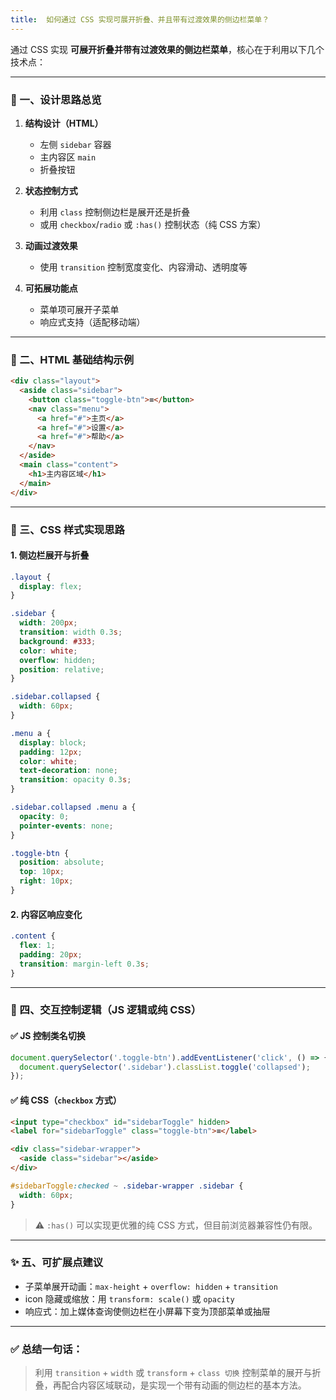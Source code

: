 ```yaml
---
title: 	如何通过 CSS 实现可展开折叠、并且带有过渡效果的侧边栏菜单？
---
```


通过 CSS 实现 **可展开折叠并带有过渡效果的侧边栏菜单**，核心在于利用以下几个技术点：

---

### 🌟 一、设计思路总览

1. **结构设计（HTML）**

   * 左侧 `sidebar` 容器
   * 主内容区 `main`
   * 折叠按钮

2. **状态控制方式**

   * 利用 `class` 控制侧边栏是展开还是折叠
   * 或用 `checkbox`/`radio` 或 `:has()` 控制状态（纯 CSS 方案）

3. **动画过渡效果**

   * 使用 `transition` 控制宽度变化、内容滑动、透明度等

4. **可拓展功能点**

   * 菜单项可展开子菜单
   * 响应式支持（适配移动端）

---

### 🧱 二、HTML 基础结构示例

```html
<div class="layout">
  <aside class="sidebar">
    <button class="toggle-btn">≡</button>
    <nav class="menu">
      <a href="#">主页</a>
      <a href="#">设置</a>
      <a href="#">帮助</a>
    </nav>
  </aside>
  <main class="content">
    <h1>主内容区域</h1>
  </main>
</div>
```

---

### 🎨 三、CSS 样式实现思路

#### 1. 侧边栏展开与折叠

```css
.layout {
  display: flex;
}

.sidebar {
  width: 200px;
  transition: width 0.3s;
  background: #333;
  color: white;
  overflow: hidden;
  position: relative;
}

.sidebar.collapsed {
  width: 60px;
}

.menu a {
  display: block;
  padding: 12px;
  color: white;
  text-decoration: none;
  transition: opacity 0.3s;
}

.sidebar.collapsed .menu a {
  opacity: 0;
  pointer-events: none;
}

.toggle-btn {
  position: absolute;
  top: 10px;
  right: 10px;
}
```

#### 2. 内容区响应变化

```css
.content {
  flex: 1;
  padding: 20px;
  transition: margin-left 0.3s;
}
```

---

### 🧠 四、交互控制逻辑（JS 逻辑或纯 CSS）

#### ✅ JS 控制类名切换

```js
document.querySelector('.toggle-btn').addEventListener('click', () => {
  document.querySelector('.sidebar').classList.toggle('collapsed');
});
```

#### ✅ 纯 CSS（`checkbox` 方式）

```html
<input type="checkbox" id="sidebarToggle" hidden>
<label for="sidebarToggle" class="toggle-btn">≡</label>

<div class="sidebar-wrapper">
  <aside class="sidebar"></aside>
</div>
```

```css
#sidebarToggle:checked ~ .sidebar-wrapper .sidebar {
  width: 60px;
}
```

> ⚠️ `:has()` 可以实现更优雅的纯 CSS 方式，但目前浏览器兼容性仍有限。

---

### ✨ 五、可扩展点建议

* 子菜单展开动画：`max-height` + `overflow: hidden` + `transition`
* icon 隐藏或缩放：用 `transform: scale()` 或 `opacity`
* 响应式：加上媒体查询使侧边栏在小屏幕下变为顶部菜单或抽屉

---

### ✅ 总结一句话：

> 利用 `transition` + `width` 或 `transform` + `class 切换` 控制菜单的展开与折叠，再配合内容区域联动，是实现一个带有动画的侧边栏的基本方法。


